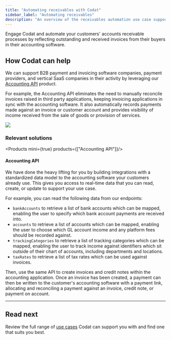 ---
title: "Automating receivables with Codat"
sidebar_label: "Automating receivables"
description: "An overview of the receivables automation use case supported by Codat"
---


Engage Codat and automate your customers' accounts receivable processes by reflecting outstanding and received invoices from their buyers in their accounting software.

## How Codat can help

We can support B2B payment and invoicing software companies, payment providers, and vertical SaaS companies in their activity by leveraging our [Accounting API](/accounting-api/overview) product. 

For example, the Accounting API eliminates the need to manually reconcile invoices raised in third party applications, keeping invoicing applications in sync with the accounting software. It also automatically records payments made against an invoice or customer account and provides visibility of income received from the sale of goods or provision of services.

![](/img/use-cases/summary-pages/fad7ec95-4automating-receivables.png)

### Relevant solutions

<Products mini={true} products={["Accounting API"]}/>

#### Accounting API

We have done the heavy lifting for you by building integrations with a standardized data model to the accounting software your customers already use. This gives you access to real-time data that you can read, create, or update to support your use case.

For example, you can read the following data from our endpoints:

- `bankAccounts` to retrieve a list of bank accounts which can be mapped, enabling the user to specify which bank account payments are received into.
- `accounts` to retrieve a list of accounts which can be mapped, enabling the user to choose which GL account income and any platform fees should be recorded against.
- `trackingCategories` to retrieve a list of tracking categories which can be mapped, enabling the user to track income against identifiers which sit outside of their chart of accounts, including departments and locations.
- `taxRates` to retrieve a list of tax rates which can be used against invoices.

Then, use the same API to create invoices and credit notes within the accounting application. Once an invoice has been created, a payment can then be written to the customer's accounting software with a payment link, allocating and reconciling a payment against an invoice, credit note, or payment on account. 

---

## Read next

Review the full range of [use cases](/usecases/overview) Codat can support you with and find one that suits you best.